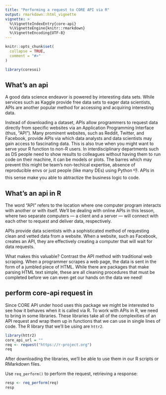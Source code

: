 ```yaml
---
title: "Performing a request to CORE API via R"
output: rmarkdown::html_vignette
vignette: >
  %\VignetteIndexEntry{core-api}
  %\VignetteEngine{knitr::rmarkdown}
  %\VignetteEncoding{UTF-8}
---
```


```r
knitr::opts_chunk$set(
  collapse = TRUE,
  comment = "#>"
)
```

```r
library(coresoi)
```


## What's an api
A good data science endeavor is powered by interesting data sets. While services such as Kaggle provide free data sets to eager data scientists, APIs are another popular method for accessing and acquiring interesting data.

Instead of downloading a dataset, APIs allow programmers to request data directly from specific websites via an Application Programming Interface (thus, "API"). Many prominent websites, such as Reddit, Twitter, and Facebook, provide APIs via which data analysts and data scientists may gain access to fascinating data. This is also true when you might want to serve your R function to non-R users. In interdisciplinary departments such as DS people need to show results to colleagues without having them to run code on their machine, it can be models or plots. The barres which may prevent this might be team's non-techical expertise, absence of reproducible envs or just people (like many DEs) using Python 👎.
APIs in this sense make you able to abtractize the business logic to code.



## What's an api in R

The word "API" refers to the location where one computer program interacts with another or with itself. We'll be dealing with online APIs in this lesson, where two separate computers — a client and a server — will connect with each other to request and deliver data, respectively.

APIs provide data scientists with a sophisticated method of requesting clean and vetted data from a website. When a website, such as Facebook, creates an API, they are effectively creating a computer that will wait for data requests.

What makes this valuable? Contrast the API method with traditional web scraping. When a programmer scrapes a web page, the data is sent in the form of a jumbled piece of HTML. While there are packages that make parsing HTML text simple, these are all cleaning procedures that must be completed before we can even get our hands on the data we need!


## perform core-api request in 
Since CORE API under hood uses this package we might be interested to see how it behaves when it is called via R.
To work with APIs in R, we need to bring in some libraries. These libraries take all of the complexities of an API request and wrap them up in functions that we can use in single lines of code. The R library that we’ll be using are `httr2`.

```r
library(httr2)
core_api_url = ""
req <- request("https://r-project.org")
req
```

After downloading the libraries, we’ll be able to use them in our R scripts or RMarkdown files.

Use `req_perform()` to perform the request, retrieving a response:


```r
resp <- req_perform(req)
resp
```

